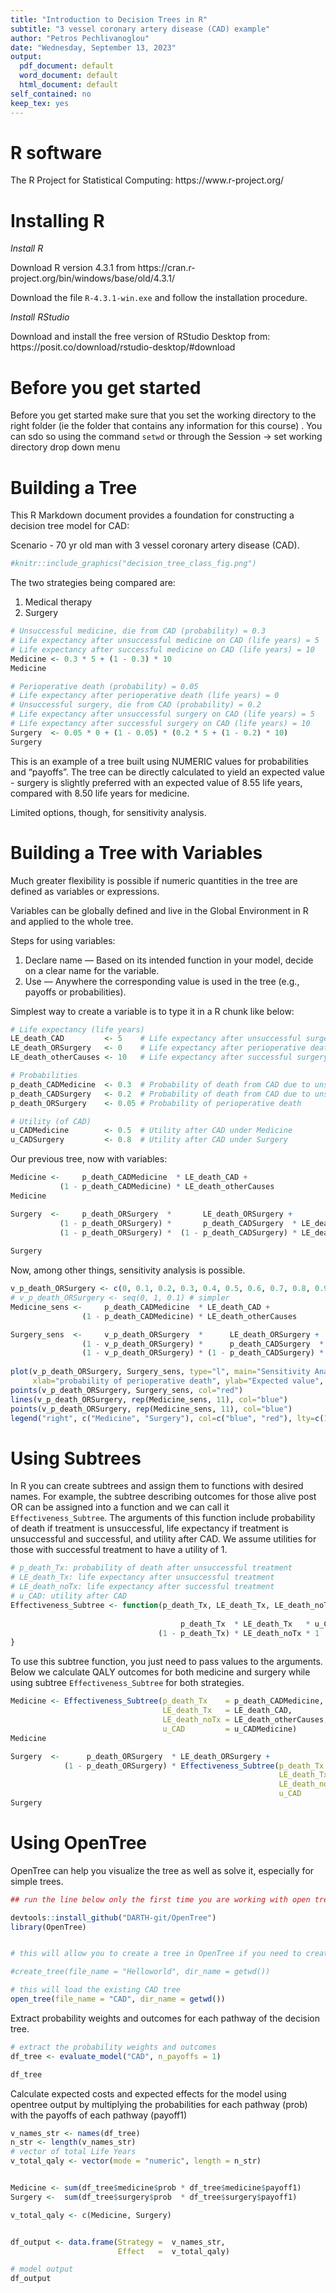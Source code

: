 ```yaml
---
title: "Introduction to Decision Trees in R"
subtitle: "3 vessel coronary artery disease (CAD) example"
author: "Petros Pechlivanoglou"
date: "Wednesday, September 13, 2023"
output:
  pdf_document: default
  word_document: default
  html_document: default
self_contained: no
keep_tex: yes
---
```


# R software

The R Project for Statistical Computing: https://www.r-project.org/

# Installing R

*Install R*

Download R version 4.3.1 from https://cran.r-project.org/bin/windows/base/old/4.3.1/

Download the file `R-4.3.1-win.exe` and follow the installation procedure.

*Install RStudio*

Download and install the free version of RStudio Desktop from: https://posit.co/download/rstudio-desktop/#download

\newpage



# Before you get started

Before you get started make sure that you set the working directory to the right folder (ie the folder that contains any information for this course) . You can sdo so using the command `setwd` or through the Session -> set working directory  drop down menu

# Building a Tree

This R Markdown document provides a foundation for constructing a decision tree model for CAD:

Scenario - 70 yr old man with 3 vessel coronary artery disease (CAD).

```r
#knitr::include_graphics("decision_tree_class_fig.png")
```

The two strategies being compared are:

1. Medical therapy
2. Surgery

```r
# Unsuccessful medicine, die from CAD (probability) = 0.3
# Life expectancy after unsuccessful medicine on CAD (life years) = 5
# Life expectancy after successful medicine on CAD (life years) = 10
Medicine <- 0.3 * 5 + (1 - 0.3) * 10
Medicine

# Perioperative death (probability) = 0.05
# Life expectancy after perioperative death (life years) = 0
# Unsuccessful surgery, die from CAD (probability) = 0.2
# Life expectancy after unsuccessful surgery on CAD (life years) = 5
# Life expectancy after successful surgery on CAD (life years) = 10
Surgery  <- 0.05 * 0 + (1 - 0.05) * (0.2 * 5 + (1 - 0.2) * 10)
Surgery
```

This is an example of a tree built using NUMERIC values for probabilities and "payoffs".
The tree can be directly calculated to yield an expected value - surgery is slightly preferred with an expected value of 8.55 life years, compared with 8.50 life years for medicine.

Limited options, though, for sensitivity analysis.

# Building a Tree with Variables

Much greater flexibility is possible if numeric quantities in the tree are defined as variables or expressions.

Variables can be globally defined and live in the Global Environment in R and applied to the whole tree. 

Steps for using variables:

1. Declare name — Based on its intended function in your model, decide on a clear name for the variable.
2. Use — Anywhere the corresponding value is used in the tree (e.g., payoffs or probabilities).

Simplest way to create a variable is to type it in a R chunk like below:

```r
# Life expectancy (life years)
LE_death_CAD         <- 5    # Life expectancy after unsuccessful surgery on CAD
LE_death_ORSurgery   <- 0    # Life expectancy after perioperative death 
LE_death_otherCauses <- 10   # Life expectancy after successful surgery on CAD 

# Probabilities
p_death_CADMedicine  <- 0.3  # Probability of death from CAD due to unsuccessful medicine
p_death_CADSurgery   <- 0.2  # Probability of death from CAD due to unsuccessful surgery
p_death_ORSurgery    <- 0.05 # Probability of perioperative death

# Utility (of CAD)
u_CADMedicine        <- 0.5  # Utility after CAD under Medicine
u_CADSurgery         <- 0.8  # Utility after CAD under Surgery
```

Our previous tree, now with variables:

```r
Medicine <-     p_death_CADMedicine  * LE_death_CAD + 
           (1 - p_death_CADMedicine) * LE_death_otherCauses
Medicine

Surgery  <-     p_death_ORSurgery  *       LE_death_ORSurgery + 
           (1 - p_death_ORSurgery) *       p_death_CADSurgery  * LE_death_CAD +  
           (1 - p_death_ORSurgery) *  (1 - p_death_CADSurgery) * LE_death_otherCauses
                                     
Surgery
```

Now, among other things, sensitivity analysis is possible. 

```r
v_p_death_ORSurgery <- c(0, 0.1, 0.2, 0.3, 0.4, 0.5, 0.6, 0.7, 0.8, 0.9, 1)
# v_p_death_ORSurgery <- seq(0, 1, 0.1) # simpler
Medicine_sens <-     p_death_CADMedicine  * LE_death_CAD + 
                (1 - p_death_CADMedicine) * LE_death_otherCauses

Surgery_sens  <-     v_p_death_ORSurgery  *      LE_death_ORSurgery + 
                (1 - v_p_death_ORSurgery) *      p_death_CADSurgery  * LE_death_CAD + 
                (1 - v_p_death_ORSurgery) * (1 - p_death_CADSurgery) * LE_death_otherCauses
                                            
plot(v_p_death_ORSurgery, Surgery_sens, type="l", main="Sensitivity Analysis", 
     xlab="probability of perioperative death", ylab="Expected value", col="red")
points(v_p_death_ORSurgery, Surgery_sens, col="red")
lines(v_p_death_ORSurgery, rep(Medicine_sens, 11), col="blue")
points(v_p_death_ORSurgery, rep(Medicine_sens, 11), col="blue")
legend("right", c("Medicine", "Surgery"), col=c("blue", "red"), lty=c(1,1), bty="n")
```

# Using Subtrees

In R you can create subtrees and assign them to functions with desired names. For example, the subtree describing outcomes for those alive post OR can be assigned into a function and we can call it `Effectiveness_Subtree`. The arguments of this function include probability of death if treatment is unsuccessful, life expectancy if treatment is unsuccessful and successful, and utility after CAD. We assume utilities for those with successful treatment to have a utility of 1. 

```r
# p_death_Tx: probability of death after unsuccessful treatment
# LE_death_Tx: life expectancy after unsuccessful treatment
# LE_death_noTx: life expectancy after successful treatment
# u_CAD: utility after CAD
Effectiveness_Subtree <- function(p_death_Tx, LE_death_Tx, LE_death_noTx, u_CAD) {
  
                                      p_death_Tx  * LE_death_Tx   * u_CAD +
                                 (1 - p_death_Tx) * LE_death_noTx * 1
}
```

To use this subtree function, you just need to pass values to the arguments. Below we calculate QALY outcomes for both medicine and surgery while using subtree `Effectiveness_Subtree` for both strategies. 

```r
Medicine <- Effectiveness_Subtree(p_death_Tx    = p_death_CADMedicine, 
                                  LE_death_Tx   = LE_death_CAD, 
                                  LE_death_noTx = LE_death_otherCauses, 
                                  u_CAD         = u_CADMedicine)
Medicine

Surgery  <-      p_death_ORSurgery  * LE_death_ORSurgery +  
            (1 - p_death_ORSurgery) * Effectiveness_Subtree(p_death_Tx    = p_death_CADSurgery, 
                                                            LE_death_Tx   = LE_death_CAD, 
                                                            LE_death_noTx = LE_death_otherCauses, 
                                                            u_CAD         = u_CADSurgery)
Surgery
```

# Using OpenTree

OpenTree can help you visualize the tree as well as solve it, especially for simple trees.
```r
## run the line below only the first time you are working with open tree

devtools::install_github("DARTH-git/OpenTree")
library(OpenTree)


# this will allow you to create a tree in OpenTree if you need to create a new one. the name you provide will be the name of the json file that will be created with the tree

#create_tree(file_name = "Helloworld", dir_name = getwd())

# this will load the existing CAD tree
open_tree(file_name = "CAD", dir_name = getwd())
```

Extract probability weights and outcomes for each pathway of the decision tree.


```r
# extract the probability weights and outcomes  
df_tree <- evaluate_model("CAD", n_payoffs = 1)
```

```r
df_tree
```

Calculate  expected costs and expected effects  for the model using opentree output by multiplying the probabilities for each pathway (prob) with the payoffs of each pathway (payoff1)
```r
v_names_str <- names(df_tree)
n_str <- length(v_names_str)
# vector of total Life Years
v_total_qaly <- vector(mode = "numeric", length = n_str)


Medicine <- sum(df_tree$medicine$prob * df_tree$medicine$payoff1)
Surgery <-  sum(df_tree$surgery$prob  * df_tree$surgery$payoff1)

v_total_qaly <- c(Medicine, Surgery)    


df_output <- data.frame(Strategy =  v_names_str,
                        Effect   =  v_total_qaly)

# model output
df_output
```
